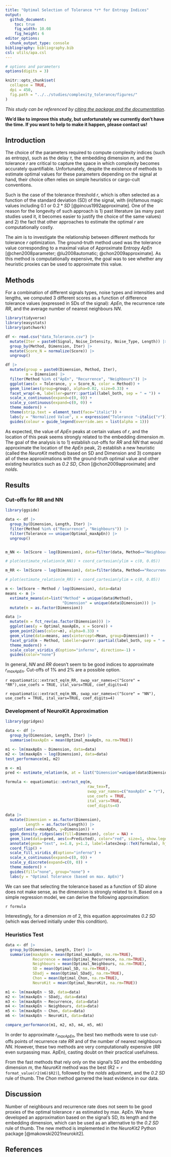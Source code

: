 ```yaml
---
title: "Optimal Selection of Tolerance *r* for Entropy Indices"
output:
  github_document:
    toc: true
    fig_width: 10.08
    fig_height: 6
editor_options:
  chunk_output_type: console
bibliography: bibliography.bib
csl: utils/apa.csl
---
```


```r
# options and parameters
options(digits = 3)

knitr::opts_chunk$set(
  collapse = TRUE,
  dpi = 450,
  fig.path = "../../studies/complexity_tolerance/figures/"
)
```



*This study can be referenced by* [*citing the package and the documentation*](https://neuropsychology.github.io/NeuroKit/cite_us.html).

**We'd like to improve this study, but unfortunately we currently don't have the time. If you want to help to make it happen, please contact us!**





## Introduction

The choice of the parameters required to compute complexity indices (such as entropy), such as the delay $\tau$, the embedding dimension *m*, and the tolerance *r* are critical to capture the space in which complexity becomes accurately quantifiable. Unfortunately, despite the existence of methods to estimate optimal values for these parameters depending on the signal at hand, their choice often relies on simple heuristics or cargo-cult conventions.

Such is the case of the tolerance threshold *r*, which is often selected as a function of the standard deviation (SD) of the signal, with (in)famous magic values including $0.1$ or $0.2*SD$ [@pincus1992approximate]. One of the reason for the longevity of such approach is 1) past literature (as many past studies used it, it becomes easier to justify the choice of the same values) and 2) the fact that other approaches to estimate the optimal *r* are computationally costly.

The aim is to investigate the relationship between different methods for tolerance *r* optimization. The ground-truth method used was the tolerance value corresponding to a maximal value of Approximate Entropy *ApEn* [@chen2008parameter; @lu2008automatic; @chon2009approximate]. As this method is computationally expensive, the goal was to see whether any heuristic proxies can be used to approximate this value.


## Methods

For a combination of different signals types, noise types and intensities and lengths, we computed 3 different scores as a function of difference tolerance values (expressed in SDs of the signal): *ApEn*, the recurrence rate *RR*, and the average number of nearest neighbours *NN*.

```r
library(tidyverse)
library(easystats)
library(patchwork)

df <- read.csv("data_Tolerance.csv") |> 
  mutate(Iter = paste0(Signal, Noise_Intensity, Noise_Type, Length)) |> 
  group_by(Method, Dimension, Iter) |> 
  mutate(Score_N = normalize(Score)) |> 
  ungroup()
```

```r
df |> 
  mutate(group = paste0(Dimension, Method, Iter),
         m = Dimension) |> 
  filter(Method %in% c("ApEn", "Recurrence", "Neighbours")) |> 
  ggplot(aes(x = Tolerance, y = Score_N, color = Method)) +
  geom_line(aes(group=group), alpha=0.02, size=0.33) +
  facet_wrap(~m, labeller=purrr::partial(label_both, sep = " = ")) +
  scale_x_continuous(expand=c(0, 0)) +
  scale_y_continuous(expand=c(0, 0)) +
  theme_modern() + 
  theme(strip.text = element_text(face="italic")) +
  labs(y = "Normalized Value", x = expression("Tolerance "~italic("r"))) +
  guides(colour = guide_legend(override.aes = list(alpha = 1)))
```

As expected, the value of *ApEn* peaks at certain values of *r*, and the location of this peak seems strongly related to the embedding dimension *m*. The goal of the analysis is to 1) establish cut-offs for *RR* and *NN* that would approximate the location of the *ApEn* peak, 2) establish a new heuristic (called the *NeuroKit* method) based on SD and Dimension and 3) compare all of these approximations with the ground-truth optimal value and other existing heuristics such as *0.2 SD*, *Chon* [@chon2009approximate] and *nolds*.


## Results

### Cut-offs for RR and NN

```r
library(ggside)

data <- df |> 
  group_by(Dimension, Length, Iter) |> 
  filter(Method %in% c("Recurrence", "Neighbours")) |> 
  filter(Tolerance == unique(Optimal_maxApEn)) |> 
  ungroup()


m_NN <- lm(Score ~ log(Dimension), data=filter(data, Method=="Neighbours"))

# plot(estimate_relation(m_NN)) + coord_cartesian(ylim = c(0, 0.05))
```

```r
m_RR <- lm(Score ~ log(Dimension), data=filter(data, Method=="Recurrence", Dimension>1))

# plot(estimate_relation(m_RR)) + coord_cartesian(ylim = c(0, 0.05))
```

```r
m <- lm(Score ~ Method / log(Dimension), data=data) 
means <- m |> 
  estimate_means(at=list("Method" = unique(data$Method), 
                         "Dimension" = unique(data$Dimension))) |> 
  mutate(m = as.factor(Dimension))

data |> 
  mutate(m = fct_rev(as.factor(Dimension))) |>
  ggplot(aes(y = Optimal_maxApEn, x = Score)) +
  geom_point2(aes(color=m), alpha=0.33) +
  geom_vline(data=means, aes(xintercept=Mean, group=Dimension)) +
  facet_grid(m ~ Method, labeller=purrr::partial(label_both, sep = " = ")) +
  theme_modern() +
  scale_color_viridis_d(option="inferno", direction=-1) +
  guides(color="none")
```

In general, *NN* and *RR* doesn't seem to be good indices to approximate $r_{maxApEn}$. Cut-offs of 1% and 2% are a possible option.

`r equatiomatic::extract_eq(m_RR, swap_var_names=c("Score" = "RR"),use_coefs = TRUE, ital_vars=TRUE, coef_digits=4)`

`r equatiomatic::extract_eq(m_NN, swap_var_names=c("Score" = "NN"), use_coefs = TRUE, ital_vars=TRUE, coef_digits=4)`




### Development of NeuroKit Approximation

```r
library(ggridges)

data <- df |> 
  group_by(Dimension, Length, Iter) |> 
  summarise(maxApEn = mean(Optimal_maxApEn, na.rm=TRUE)) 

m1 <- lm(maxApEn ~ Dimension, data=data)
m2 <- lm(maxApEn ~ log(Dimension), data=data)
test_performance(m1, m2)

m <- m1
pred <- estimate_relation(m, at = list("Dimension"=unique(data$Dimension)))

formula <- equatiomatic::extract_eq(m, 
                                    raw_tex=T, 
                                    swap_var_names=c("maxApEn" = "r"),
                                    use_coefs = TRUE, 
                                    ital_vars=TRUE, 
                                    coef_digits=4)
  
data |> 
  mutate(Dimension = as.factor(Dimension),
         Length = as.factor(Length)) |> 
  ggplot(aes(x=maxApEn, y=Dimension)) +
  geom_density_ridges(aes(fill=Dimension), color = NA) + 
  geom_line(data=pred, aes(x=Predicted), color="red", size=1, show.legend=FALSE) +
  annotate(geom="text", x=1.8, y=1.2, label=latex2exp::TeX(formula), hjust=0, color="red") +
  coord_flip() +
  scale_fill_viridis_d(option="inferno") +
  scale_x_continuous(expand=c(0, 0)) +
  scale_y_discrete(expand=c(0, 0)) +
  theme_modern() +
  guides(fill="none", group="none") +
  labs(y = "Optimal Tolerance (based on max. ApEn)")
```


We can see that selecting the tolerance based as a function of SD alone does not make sense, as the dimension is strongly related to it. Based on a simple regression model, we can derive the following approximation: 

`r formula`


Interestingly, for a dimension *m* of 2, this equation approximates *0.2 SD* (which was derived initially under this condition). 



### Heuristics Test

```r
data <- df |> 
  group_by(Dimension, Length, Iter) |> 
  summarise(maxApEn = mean(Optimal_maxApEn, na.rm=TRUE),
            Recurrence = mean(Optimal_Recurrence, na.rm=TRUE),
            Neighbours = mean(Optimal_Neighbours, na.rm=TRUE),
            SD = mean(Optimal_SD, na.rm=TRUE),
            SDadj = mean(Optimal_SDadj, na.rm=TRUE),
            Chon = mean(Optimal_Chon, na.rm=TRUE),
            NeuroKit = mean(Optimal_NeuroKit, na.rm=TRUE)) 

m1 <- lm(maxApEn ~ SD, data=data)
m2 <- lm(maxApEn ~ SDadj, data=data)
m3 <- lm(maxApEn ~ Recurrence, data=data)
m4 <- lm(maxApEn ~ Neighbours, data=data)
m5 <- lm(maxApEn ~ Chon, data=data)
m6 <- lm(maxApEn ~ NeuroKit, data=data)

compare_performance(m1, m2, m3, m4, m5, m6)
```

In order to approximate $r_{maxApEn}$, the best two methods were to use cut-offs points of recurrence rate *RR* and of the number of nearest neighbours *NN*. However, these two methods are very computationally expensive (*RR* even surpassing max. ApEn), casting doubt on their practical usefulness.

From the fast methods that rely only on the signal's SD and the embedding dimension *m*, the *NeuroKit* method was the best (R2 = `r format_value(r2(m6)$R2)`), followed by the *nolds* adjustment, and the *0.2 SD* rule of thumb. The *Chon* method garnered the least evidence in our data.


## Discussion

Number of neighbours and recurrence rate does not seem to be good proxies of the optimal tolerance *r* as estimated by max. ApEn. We have developed an approximation based on the signal's SD, its length and the embedding dimension, which can be used as an alternative to the *0.2 SD* rule of thumb. The new method is implemented in the *NeuroKit2* Python package [@makowski2021neurokit2]. 



## References

